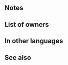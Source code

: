 {{Passive
|name=Bern's New Way
|type=C
|exclusive=1
|canUseWeapon={{WeaponList|All}}
|canUseMove={{MoveList|All}}
|properties=random_owner
|1name=Bern's New Way
|alt1name=Berns New Way
|1tagid=SID_新たなるベルンの道
|1effect=Restores 7 HP to allies within 3 spaces of unit after combat. If unit is within 3 spaces of an ally, grants Atk/Spd/Def/Res+5 to unit during combat, grants Special cooldown charge +1 to unit per attack (only highest value applied; does not stack), and restores 7 HP to unit after combat.
|1cost=300
|1required=-
}}
==Notes==
{{After combat healing|allies=1}}
{{Temporary buffs}}
{{CooldownChargePlus}}
==List of owners==
{{Skill Hero List}}
==In other languages==
{{OtherLanguages
|japanese=新たなるベルンの道
|german=Neues Biran
|spanishEU=Nuevo Biran
|spanishLA=Nuevo Biran
|french=Avenir de Biran
|italian=Futuro di Biran
|chineseTW=嶄新的伯爾尼之路
|portuguese=Novo rumo
}}
==See also==
{{See also skills|cond=(Description LIKE '%restores%HP%allies%after combat%' OR Description LIKE '%after combat%restores%HP%allies%' AND Description NOT LIKE '%elixir%') AND Exclusive='1' AND Name NOT LIKE '%+'}}
{{Passives Navbox|C}}